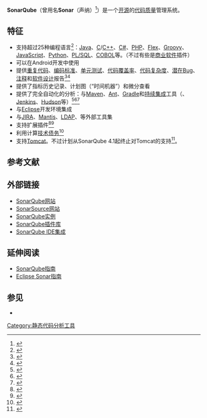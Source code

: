 {{noteTA|G1=IT|G2=FL}}
{{Infobox software
| name                   = SonarQube
| logo                   = Sonarqube-48x200.png
| logo size              = SonarQube log
| screenshot             = Sonarqube-nemo-dashboard.png
| screenshot alt         = SonarQube main dashboard
| screenshot size        = 300px
| developer              = [https://www.sonarsource.com SonarSource]
| latest release version = 9.3.0
| latest release date    = {{Release date and age|2022|01|28}}
| operating system       = [[跨平台|跨平台]]
| language               =
| programming language   = [[Java|Java]]
| genre                  = [[靜態程序分析|靜態程序分析]]
| license                = [[GNU宽通用公共许可证|GNU宽通用公共许可证]]
| website                = https://www.sonarqube.org
}}

'''SonarQube'''（曾用名'''Sonar'''（声纳）<ref>{{cite web | url=http://sonar.15.x6.nabble.com/SONAR-is-becoming-SONARQUBE-td5010134.html | title=SONAR is becoming SONARQUBE | publisher=SonarQube project mailing list | date=20 March 2013 | accessdate=3 July 2013 | author=Freddy Mallet | archive-date=2013-07-24 | archive-url=https://web.archive.org/web/20130724075005/http://sonar.15.x6.nabble.com/SONAR-is-becoming-SONARQUBE-td5010134.html | dead-url=no }}</ref>）是一个[[开源|开源]]的[[软件质量|代码质量]]管理系统。

== 特征 ==
* 支持超过25种编程语言<ref>{{cite web|title=Plugin Library|url=http://docs.codehaus.org/display/SONAR/Plugin+Library|accessdate=2014-06-08|deadurl=yes|archiveurl=https://web.archive.org/web/20140524025555/http://docs.codehaus.org/display/SONAR/Plugin+Library/|archivedate=2014-05-24}}</ref>：[[Java|Java]]、[[C语言|C]]/[[C++|C++]]、[[C♯|C#]]、[[PHP|PHP]]、[[Apache_Flex|Flex]]、[[Groovy|Groovy]]、[[JavaScript|JavaScript]]、[[Python|Python]]、[[PL/SQL|PL/SQL]]、[[COBOL|COBOL]]等。（不过有些是[[商业软件|商业软件]]插件）
* 可以在Android开发中使用
* 提供[[重复代码|重复代码]]、[[代码风格|编码标准]]、[[单元测试|单元测试]]、[[代码覆盖率|代码覆盖率]]、[[循环复杂度|代码复杂度]]、[[防御性编程|潜在Bug]]、[[注释_(计算机语言)|注释]]和[[软件设计|软件设计]]报告<ref name=methodsandtools>{{cite web|title = Methods and Tools issue|date = 2010-03-01|url = http://www.methodsandtools.com/PDF/mt201001.pdf|accessdate = 2010-04-14|archive-date = 2010-07-05|archive-url = https://web.archive.org/web/20100705015428/http://www.methodsandtools.com/PDF/mt201001.pdf|dead-url = no}}</ref><ref name="sonarinaction">{{cite book |last=Campell/Papapetrou |first=Ann/Patroklos |title=Sonar (SonarQube) in action |publisher=Manning Publications |year=2013 |location= Greenwich, Connecticut, USA |isbn= 978-1617290954| pages=350}}</ref>
* 提供了指标历史记录、计划图（“时间机器”）和微分查看
* 提供了完全自动化的分析：与[[Apache_Maven|Maven]]、[[Apache_Ant|Ant]]、[[Gradle|Gradle]]和[[持续集成|持续集成]]工具（{{tsl|en|Bamboo (software)|Atlassian Bamboo}}、[[Jenkins_(软件)|Jenkins]]、[[Hudson_(软件)|Hudson]]等）<ref name=jteam>{{cite web|title = Measuring Code Quality With Sonar|last = Buijze|first = Allard|date = 2010-02-26|url = http://blog.jteam.nl/2010/02/26/measuring-code-quality-with-sonar/|accessdate = 2010-04-14|archive-date = 2011-08-12|archive-url = https://web.archive.org/web/20110812151637/http://blog.jteam.nl/2010/02/26/measuring-code-quality-with-sonar/|dead-url = no}}</ref><ref name=g3global>{{cite web|title = Continuous Integration on SAP using Subversion, Maven, Hudson, Nexus and Sonar|last = Gunter|first = Stuart|date = 2009-06-24|url = http://www.g3it.com/blog/technical/continuous-integration-on-sap-using-subversion-maven-hudson-nexus-and-sonar/|accessdate = 2013-01-08|archive-url = https://web.archive.org/web/20120724002206/http://www.g3it.com/blog/technical/continuous-integration-on-sap-using-subversion-maven-hudson-nexus-and-sonar/|archive-date = 2012-07-24|dead-url = yes}}</ref><ref name=slideshare>{{cite web|title = How can you improve, harmonize and automate your development process using tools like Maven, Hudson, and Nexus?|last = Smart|first = John|date = 2010-03-14|url = http://www.slideshare.net/wakaleo/how-can-you-improve-harmonize-and-automate-your-development-process-using-tools-like-maven-hudson-and-nexus-this-presentation-is-a-highlevel-overview-of-java-software-development-process-improvement-3321091|accessdate = 2010-04-14|archive-date = 2010-05-13|archive-url = https://web.archive.org/web/20100513083520/http://www.slideshare.net/wakaleo/how-can-you-improve-harmonize-and-automate-your-development-process-using-tools-like-maven-hudson-and-nexus-this-presentation-is-a-highlevel-overview-of-java-software-development-process-improvement-3321091|dead-url = no}}</ref>
* 与[[Eclipse|Eclipse]]开发环境集成
* 与[[JIRA|JIRA]]、[[Mantis|Mantis]]、[[LDAP|LDAP]]、{{tsl|en|Fortify Software|Fortify}}等外部工具集
* 支持扩展插件<ref name=zauber>{{cite web |first=Mariano |title=Creating a Sonar Plugin for software development metrics |date=2009-11-17 |url=http://blog.code.zauber.com.ar/2009/11/creating-sonar-plugin-for-software.html |accessdate=2010-04-14 |deadurl=yes |archiveurl=https://web.archive.org/web/20100324015505/http://blog.code.zauber.com.ar/2009/11/creating-sonar-plugin-for-software.html |archivedate=2010-03-24 }}</ref><ref name=infoq>{{cite web|title = Monetizing the Technical Debt|last = Hazrati|first = Vikas|date = 2010-03-30|url = http://www.infoq.com/news/2010/03/monetizing-technical-debt/|accessdate = 2010-04-14|archive-date = 2010-04-03|archive-url = https://web.archive.org/web/20100403133555/http://www.infoq.com/news/2010/03/monetizing-technical-debt|dead-url = no}}</ref>
* 利用{{tsl|en|SQALE}}计算[[技术债务|技术债务]]<ref>{{cite web|title=Technical Debt Evaluation (SQALE)|url=http://www.sonarsource.com/products/plugins/governance/sqale/|accessdate=2014-06-08|deadurl=yes|archiveurl=https://web.archive.org/web/20120426182735/http://www.sonarsource.com/products/plugins/governance/sqale/|archivedate=2012-04-26}}</ref>
* 支持[[Apache_Tomcat|Tomcat]]。不过计划从SonarQube 4.1起终止对Tomcat的支持<ref>{{cite web|title=End of support of Tomcat is planned for SonarQube 4.1 (end of October)|url=http://sonarqube.15.x6.nabble.com/End-of-support-of-Tomcat-is-planned-for-SonarQube-4-1-end-of-October-td5016113.html|accessdate=2014-06-08|archive-date=2014-02-23|archive-url=https://web.archive.org/web/20140223110709/http://sonarqube.15.x6.nabble.com/End-of-support-of-Tomcat-is-planned-for-SonarQube-4-1-end-of-October-td5016113.html|dead-url=no}}</ref>。

== 参考文献 ==
{{Reflist}}

== 外部链接 ==
*[http://www.sonarqube.org SonarQube网站]{{Wayback|url=http://www.sonarqube.org/ |date=20140528104446 }}
*[http://www.sonarsource.com/ SonarSource网站]{{Wayback|url=http://www.sonarsource.com/ |date=20110208050520 }}
*[http://nemo.sonarsource.org/ SonarQube实例]{{Wayback|url=http://nemo.sonarsource.org/ |date=20130627104955 }}
*[https://archive.is/20120715123332/http://sonar-plugins.codehaus.org/ SonarQube插件库]
*[https://archive.is/20130414152059/http://sonar-ide.codehaus.org/ SonarQube IDE集成]

== 延伸阅读 ==
*[http://www.javatips.net/blog/2013/10/sonarqube-tutorial SonarQube指南]{{Wayback|url=http://www.javatips.net/blog/2013/10/sonarqube-tutorial |date=20140730024414 }}
*[http://www.javatips.net/blog/2013/10/eclipse-sonar-tutorial Eclipse Sonar指南]{{Wayback|url=http://www.javatips.net/blog/2013/10/eclipse-sonar-tutorial |date=20140701173240 }}

== 参见 ==
{{Portal|自由軟體|Java}}
* {{tsl|en|List of tools for static code analysis|静态代码分析工具列表}}

[[Category:静态代码分析工具|Category:静态代码分析工具]]